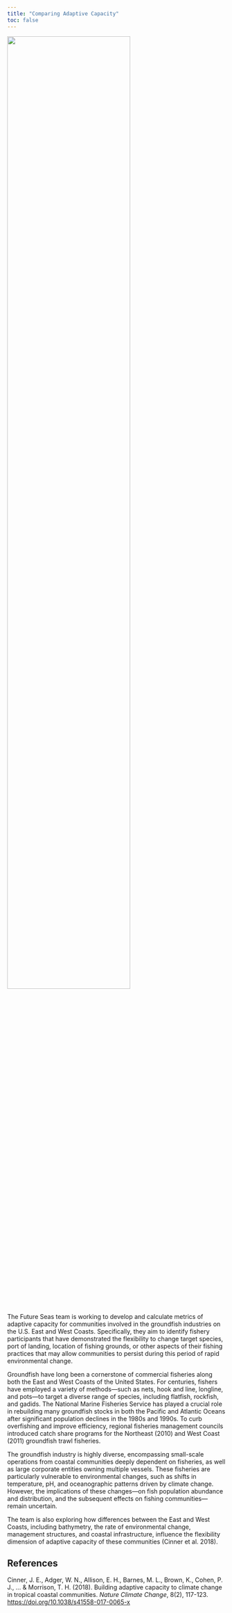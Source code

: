 ```yaml
---
title: "Comparing Adaptive Capacity"
toc: false
---
```


![](images/Fig_CompareEastWest.jpg){fig-align="center" width=75%}


The Future Seas team is working to develop and calculate metrics of adaptive capacity for
communities involved in the groundfish industries on the U.S. East and West Coasts.
Specifically, they aim to identify fishery participants that have demonstrated the flexibility to
change target species, port of landing, location of fishing grounds, or other aspects of their
fishing practices that may allow communities to persist during this period of rapid environmental
change.

Groundfish have long been a cornerstone of commercial fisheries along both the East and West
Coasts of the United States. For centuries, fishers have employed a variety of methods—such as
nets, hook and line, longline, and pots—to target a diverse range of species, including flatfish,
rockfish, and gadids. The National Marine Fisheries Service has played a crucial role in
rebuilding many groundfish stocks in both the Pacific and Atlantic Oceans after significant
population declines in the 1980s and 1990s. To curb overfishing and improve efficiency,
regional fisheries management councils introduced catch share programs for the Northeast
(2010) and West Coast (2011) groundfish trawl fisheries.

The groundfish industry is highly diverse, encompassing small-scale operations from coastal
communities deeply dependent on fisheries, as well as large corporate entities owning multiple
vessels. These fisheries are particularly vulnerable to environmental changes, such as shifts in
temperature, pH, and oceanographic patterns driven by climate change. However, the
implications of these changes—on fish population abundance and distribution, and the
subsequent effects on fishing communities—remain uncertain.

The team is also exploring how differences between the East and West Coasts, including
bathymetry, the rate of environmental change, management structures, and coastal infrastructure,
influence the flexibility dimension of adaptive capacity of these communities (Cinner et al.
2018).


## References
Cinner, J. E., Adger, W. N., Allison, E. H., Barnes, M. L., Brown, K., Cohen, P. J., ... &
Morrison, T. H. (2018). Building adaptive capacity to climate change in tropical coastal
communities. *Nature Climate Change*, 8(2), 117-123. <https://doi.org/10.1038/s41558-017-0065-x>